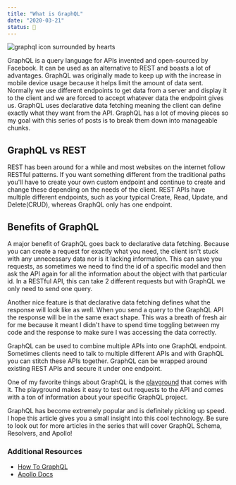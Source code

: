 ```yaml
---
title: "What is GraphQL"
date: "2020-03-21"
status: 🌻
---
```


<img src="/graphql-love.png" alt="graphql icon surrounded by hearts" />

GraphQL is a query language for APIs invented and open-sourced by Facebook. It can be used as an alternative to REST and boasts a lot of advantages. GraphQL was originally made to keep up with the increase in mobile device usage because it helps limit the amount of data sent. Normally we use different endpoints to get data from a server and display it to the client and we are forced to accept whatever data the endpoint gives us. GraphQL uses declarative data fetching meaning the client can define exactly what they want from the API. GraphQL has a lot of moving pieces so my goal with this series of posts is to break them down into manageable chunks.

## GraphQL vs REST

REST has been around for a while and most websites on the internet follow RESTful patterns. If you want something different from the traditional paths you'll have to create your own custom endpoint and continue to create and change these depending on the needs of the client. REST APIs have multiple different endpoints, such as your typical Create, Read, Update, and Delete(CRUD), whereas GraphQL only has one endpoint.

## Benefits of GraphQL

A major benefit of GraphQL goes back to declarative data fetching. Because you can create a request for exactly what you need, the client isn't stuck with any unnecessary data nor is it lacking information. This can save you requests, as sometimes we need to find the id of a specific model and then ask the API again for all the information about the object with that particular id. In a RESTful API, this can take 2 different requests but with GraphQL we only need to send one query.

Another nice feature is that declarative data fetching defines what the response will look like as well. When you send a query to the GraphQL API the response will be in the same exact shape. This was a breath of fresh air for me because it meant I didn't have to spend time toggling between my code and the response to make sure I was accessing the data correctly.

GraphQL can be used to combine multiple APIs into one GraphQL endpoint. Sometimes clients need to talk to multiple different APIs and with GraphQL you can stitch these APIs together. GraphQL can be wrapped around existing REST APIs and secure it under one endpoint.

One of my favorite things about GraphQL is the [playground](https://github.com/prisma-labs/graphql-playground) that comes with it. The playground makes it easy to test out requests to the API and comes with a ton of information about your specific GraphQL project.

GraphQL has become extremely popular and is definitely picking up speed. I hope this article gives you a small insight into this cool technology. Be sure to look out for more articles in the series that will cover GraphQL Schema, Resolvers, and Apollo!

### Additional Resources

- [How To GraphQL](https://www.howtographql.com/basics/0-introduction/)
- [Apollo Docs](https://www.apollographql.com/docs/intro/benefits/)
